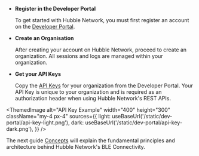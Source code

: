 
- **Register in the Developer Portal**

  To get started with Hubble Network, you must first register an account on the [Developer Portal](https://dev.hubblenetwork.com).

- **Create an Organisation**

  After creating your account on Hubble Network, proceed to create an organization. All sessions and logs are managed within your organization.

- **Get your API Keys**

  Copy the [API Keys](https://dev.hubblenetwork.com/apikeys) for your organization from the Developer Portal. Your API Key is unique to your organization and is required as an authorization header when using Hubble Network's REST APIs.

<ThemedImage
  alt="API Key Example"
  width="400"
  height="300"
  className="my-4 px-4"
  sources={{
    light: useBaseUrl('/static/dev-portal/api-key-light.png'),
    dark: useBaseUrl('/static/dev-portal/api-key-dark.png'),
  }}
/>

The next guide <a href={props.slug}>Concepts</a> will explain the fundamental principles and architecture behind Hubble Network's BLE Connectivity.
